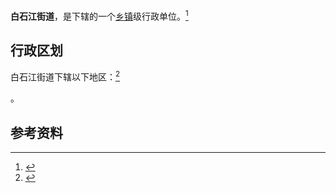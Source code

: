 {{中国乡级行政区|53/03/02/003/000}}

'''白石江街道'''，是{{PRC admin/fullname|53/03/02/003/000|3}}下辖的一个[[乡镇|乡镇]]级行政单位。<ref>{{PRC admin/ref sgc|{{PRC admin/parent|53/03/02/003/000}}}}</ref>

== 行政区划 ==

白石江街道下辖以下地区：<ref>{{PRC admin/ref sgc|53/03/02/003/000}}</ref>

{{PRC admin/children|53/03/02/003/000}}。

== 参考资料 ==

{{reflist}}

{{行政区划小作品}}
{{PRC admin/navcat|53/03/02/003/000}}